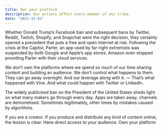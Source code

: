 ```yaml
---
title: Own your platform
description: Our actions affect every member of our tribe.
date: "2021-31-01"
---
```


Whether Donald Trump’s Facebook ban and subsequent bans by Twitter, Reddit, Twitch, Shopify, and Snapchat were the right decision, they certainly opened a precedent that puts a free and open internet at risk. Following the crisis at the Capitol, Parler, an app used by far-right extremists was suspended by both Google and Apple’s app stores. Amazon even stopped providing Parler with their cloud services.

We don’t own the platforms where we spend so much of our time sharing content and building an audience. We don’t control what happens to them. They can go away overnight. And our leverage along with it. — That’s what happened with Vine. And what could happen with Twitter or LinkedIn.

The widely publicised ban on the President of the United States sheds light on what many makers go through every day. Apps are taken away, channels are demonetised. Sometimes legitimately, other times by mistakes caused by algorithms.

If you are a creator. If you produce and distribute any kind of content online, the lesson is clear. Have direct access to your audience. Own your platform